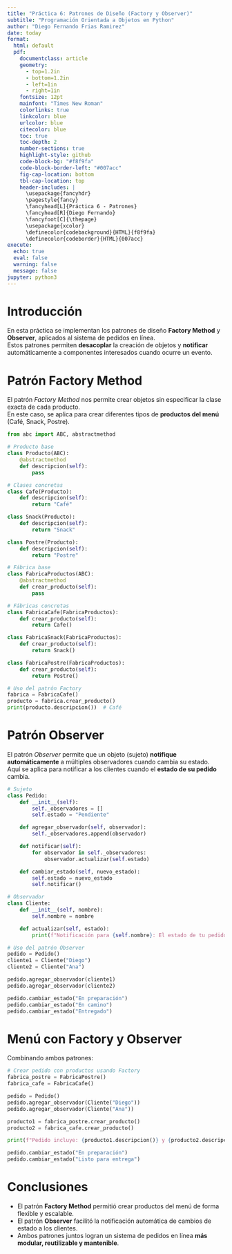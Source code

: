 ```yaml
---
title: "Práctica 6: Patrones de Diseño (Factory y Observer)"
subtitle: "Programación Orientada a Objetos en Python"
author: "Diego Fernando Frias Ramirez"
date: today
format:
  html: default
  pdf:
    documentclass: article
    geometry:
      - top=1.2in
      - bottom=1.2in
      - left=1in
      - right=1in
    fontsize: 12pt
    mainfont: "Times New Roman"
    colorlinks: true
    linkcolor: blue
    urlcolor: blue
    citecolor: blue
    toc: true
    toc-depth: 2
    number-sections: true
    highlight-style: github
    code-block-bg: "#f8f9fa"
    code-block-border-left: "#007acc"
    fig-cap-location: bottom
    tbl-cap-location: top
    header-includes: |
      \usepackage{fancyhdr}
      \pagestyle{fancy}
      \fancyhead[L]{Práctica 6 - Patrones}
      \fancyhead[R]{Diego Fernando}
      \fancyfoot[C]{\thepage}
      \usepackage{xcolor}
      \definecolor{codebackground}{HTML}{f8f9fa}
      \definecolor{codeborder}{HTML}{007acc}
execute:
  echo: true
  eval: false
  warning: false
  message: false
jupyter: python3
---
```


# Introducción

En esta práctica se implementan los patrones de diseño **Factory Method** y **Observer**, aplicados al sistema de pedidos en línea.  
Estos patrones permiten **desacoplar** la creación de objetos y **notificar** automáticamente a componentes interesados cuando ocurre un evento.

# Patrón Factory Method

El patrón *Factory Method* nos permite crear objetos sin especificar la clase exacta de cada producto.  
En este caso, se aplica para crear diferentes tipos de **productos del menú** (Café, Snack, Postre).

```python
from abc import ABC, abstractmethod

# Producto base
class Producto(ABC):
    @abstractmethod
    def descripcion(self):
        pass

# Clases concretas
class Cafe(Producto):
    def descripcion(self):
        return "Café"

class Snack(Producto):
    def descripcion(self):
        return "Snack"

class Postre(Producto):
    def descripcion(self):
        return "Postre"

# Fábrica base
class FabricaProductos(ABC):
    @abstractmethod
    def crear_producto(self):
        pass

# Fábricas concretas
class FabricaCafe(FabricaProductos):
    def crear_producto(self):
        return Cafe()

class FabricaSnack(FabricaProductos):
    def crear_producto(self):
        return Snack()

class FabricaPostre(FabricaProductos):
    def crear_producto(self):
        return Postre()

# Uso del patrón Factory
fabrica = FabricaCafe()
producto = fabrica.crear_producto()
print(producto.descripcion())  # Café
```

# Patrón Observer

El patrón *Observer* permite que un objeto (sujeto) **notifique automáticamente** a múltiples observadores cuando cambia su estado.  
Aquí se aplica para notificar a los clientes cuando el **estado de su pedido** cambia.

```python
# Sujeto
class Pedido:
    def __init__(self):
        self._observadores = []
        self.estado = "Pendiente"

    def agregar_observador(self, observador):
        self._observadores.append(observador)

    def notificar(self):
        for observador in self._observadores:
            observador.actualizar(self.estado)

    def cambiar_estado(self, nuevo_estado):
        self.estado = nuevo_estado
        self.notificar()

# Observador
class Cliente:
    def __init__(self, nombre):
        self.nombre = nombre

    def actualizar(self, estado):
        print(f"Notificación para {self.nombre}: El estado de tu pedido cambió a '{estado}'.")

# Uso del patrón Observer
pedido = Pedido()
cliente1 = Cliente("Diego")
cliente2 = Cliente("Ana")

pedido.agregar_observador(cliente1)
pedido.agregar_observador(cliente2)

pedido.cambiar_estado("En preparación")
pedido.cambiar_estado("En camino")
pedido.cambiar_estado("Entregado")
```

# Menú con Factory y Observer

Combinando ambos patrones:

```python
# Crear pedido con productos usando Factory
fabrica_postre = FabricaPostre()
fabrica_cafe = FabricaCafe()

pedido = Pedido()
pedido.agregar_observador(Cliente("Diego"))
pedido.agregar_observador(Cliente("Ana"))

producto1 = fabrica_postre.crear_producto()
producto2 = fabrica_cafe.crear_producto()

print(f"Pedido incluye: {producto1.descripcion()} y {producto2.descripcion()}")

pedido.cambiar_estado("En preparación")
pedido.cambiar_estado("Listo para entrega")
```

# Conclusiones

- El patrón **Factory Method** permitió crear productos del menú de forma flexible y escalable.  
- El patrón **Observer** facilitó la notificación automática de cambios de estado a los clientes.  
- Ambos patrones juntos logran un sistema de pedidos en línea **más modular, reutilizable y mantenible**.
